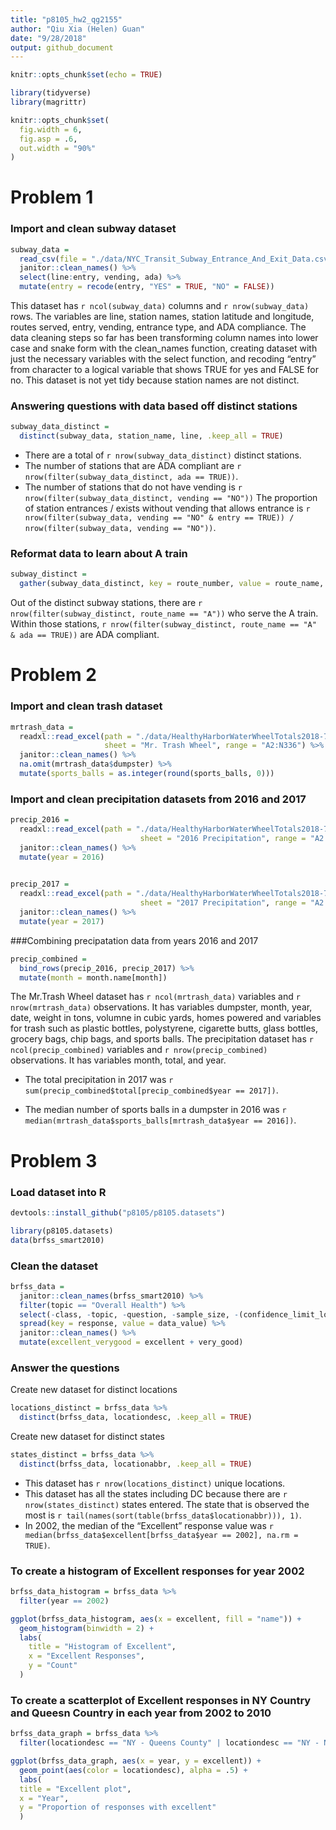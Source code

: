 ```yaml
---
title: "p8105_hw2_qg2155"
author: "Qiu Xia (Helen) Guan"
date: "9/28/2018"
output: github_document
---
```


```r
knitr::opts_chunk$set(echo = TRUE)
```

```r
library(tidyverse)
library(magrittr)

knitr::opts_chunk$set(
  fig.width = 6,
  fig.asp = .6,
  out.width = "90%"
)
```

# Problem 1
### Import and clean subway dataset 

```r
subway_data =
  read_csv(file = "./data/NYC_Transit_Subway_Entrance_And_Exit_Data.csv") %>%
  janitor::clean_names() %>% 
  select(line:entry, vending, ada) %>% 
  mutate(entry = recode(entry, "YES" = TRUE, "NO" = FALSE)) 
```

This dataset has `r ncol(subway_data)` columns and `r nrow(subway_data)` rows. The variables are line, station names, station latitude and longitude, routes served, entry, vending, entrance type, and ADA compliance. The data cleaning steps so far has been transforming column names into lower case and snake form with the clean_names function, creating dataset with just the necessary variables with the select function, and recoding "entry" from character to a logical variable that shows TRUE for yes and FALSE for no. This dataset is not yet tidy because station names are not distinct.

### Answering questions with data based off distinct stations

```r
subway_data_distinct = 
  distinct(subway_data, station_name, line, .keep_all = TRUE)
```

* There are a total of `r nrow(subway_data_distinct)` distinct stations.
* The number of stations that are ADA compliant are `r nrow(filter(subway_data_distinct, ada == TRUE))`. 
* The number of stations that do not have vending is `r nrow(filter(subway_data_distinct, vending == "NO"))`
The proportion of station entrances / exists without vending that allows entrance is `r nrow(filter(subway_data, vending == "NO" & entry == TRUE)) / nrow(filter(subway_data, vending == "NO"))`.

### Reformat data to learn about A train

```r
subway_distinct =
  gather(subway_data_distinct, key = route_number, value = route_name, route1:route11) 
```
Out of the distinct subway stations, there are `r nrow(filter(subway_distinct, route_name == "A"))` who serve the A train. Within those stations, `r nrow(filter(subway_distinct, route_name == "A" & ada == TRUE))` are ADA compliant.  

# Problem 2
### Import and clean trash dataset

```r
mrtrash_data =
  readxl::read_excel(path = "./data/HealthyHarborWaterWheelTotals2018-7-28.xlsx",
                     sheet = "Mr. Trash Wheel", range = "A2:N336") %>% 
  janitor::clean_names() %>% 
  na.omit(mrtrash_data$dumpster) %>% 
  mutate(sports_balls = as.integer(round(sports_balls, 0)))
```

### Import and clean precipitation datasets from 2016 and 2017
```r
precip_2016 = 
  readxl::read_excel(path = "./data/HealthyHarborWaterWheelTotals2018-7-28.xlsx",
                             sheet = "2016 Precipitation", range = "A2:B14") %>% 
  janitor::clean_names() %>% 
  mutate(year = 2016)
  
```

```r
precip_2017 =
  readxl::read_excel(path = "./data/HealthyHarborWaterWheelTotals2018-7-28.xlsx",
                             sheet = "2017 Precipitation", range = "A2:B14") %>% 
  janitor::clean_names() %>% 
  mutate(year = 2017)
```

###Combining precipatation data from years 2016 and 2017
```r
precip_combined = 
  bind_rows(precip_2016, precip_2017) %>% 
  mutate(month = month.name[month])
```

The Mr.Trash Wheel dataset has `r ncol(mrtrash_data)` variables and `r nrow(mrtrash_data)` observations. It has variables dumpster, month, year, date, weight in tons, volumne in cubic yards, homes powered and variables for trash such as plastic bottles, polystyrene, cigarette butts, glass bottles, grocery bags, chip bags, and sports balls. The precipitation dataset has `r ncol(precip_combined)` variables and `r nrow(precip_combined)` observations. It has variables month, total, and year. 

* The total precipitation in 2017 was `r sum(precip_combined$total[precip_combined$year == 2017])`. 

* The median number of sports balls in a dumpster in 2016 was `r median(mrtrash_data$sports_balls[mrtrash_data$year == 2016])`. 

# Problem 3
### Load dataset into R
```r
devtools::install_github("p8105/p8105.datasets")

library(p8105.datasets)
data(brfss_smart2010)
```

### Clean the dataset
```r
brfss_data = 
  janitor::clean_names(brfss_smart2010) %>% 
  filter(topic == "Overall Health") %>% 
  select(-class, -topic, -question, -sample_size, -(confidence_limit_low:geo_location)) %>% 
  spread(key = response, value = data_value) %>% 
  janitor::clean_names() %>% 
  mutate(excellent_verygood = excellent + very_good)
```

### Answer the questions

Create new dataset for distinct locations
```r
locations_distinct = brfss_data %>% 
  distinct(brfss_data, locationdesc, .keep_all = TRUE)
```

Create new dataset for distinct states
```r
states_distinct = brfss_data %>% 
  distinct(brfss_data, locationabbr, .keep_all = TRUE)
```

* This dataset has `r nrow(locations_distinct)` unique locations.
* This dataset has all the states including DC because there are `r nrow(states_distinct)` states entered. The state that is observed the most is `r tail(names(sort(table(brfss_data$locationabbr))), 1)`. 
* In 2002, the median of the "Excellent" response value was `r median(brfss_data$excellent[brfss_data$year == 2002], na.rm = TRUE)`. 

### To create a histogram of Excellent responses for year 2002

```r
brfss_data_histogram = brfss_data %>%
  filter(year == 2002)
```

```r
ggplot(brfss_data_histogram, aes(x = excellent, fill = "name")) +
  geom_histogram(binwidth = 2) +
  labs(
    title = "Histogram of Excellent",
    x = "Excellent Responses",
    y = "Count"
  )
```

### To create a scatterplot of Excellent responses in NY Country and Queesn Country in each year from 2002 to 2010

```r
brfss_data_graph = brfss_data %>% 
  filter(locationdesc == "NY - Queens County" | locationdesc == "NY - New York County") 
```

```r
ggplot(brfss_data_graph, aes(x = year, y = excellent)) +
  geom_point(aes(color = locationdesc), alpha = .5) +
  labs(
  title = "Excellent plot",
  x = "Year",
  y = "Proportion of responses with excellent"
  )
```




